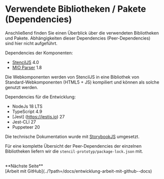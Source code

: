 
<Meta title="Entwicklung/Dependencies" />

# Verwendete Bibliotheken / Pakete (Dependencies)

Anschließend finden Sie einen Überblick über die verwendeten Bibliotheken und Pakete.
Abhängigkeiten dieser Dependencies (Peer-Dependencies) sind hier nicht aufgeführt.

Dependencies der Komponenten:

- [StencilJS](http://stenciljs.com) 4.0
- [MIO Parser](https://github.com/kassenaerztliche-bundesvereinigung/MIOParser) 1.8

Die Webkomponenten werden von StencilJS in eine Bibliothek von Standard-Webkomponenten (HTML5 + JS) kompiliert und können als solche genutzt werden.

Dependencies für die Entwicklung:

- NodeJs 18 LTS
- TypeScript 4.9
- [Jest] (https://jestjs.io) 27
- Jest-CLI 27
- Puppeteer 20

Die technische Dokumentation wurde mit [StorybookJS](https://storybook.js.org/docs/react/get-started/install/) umgesetzt.

Für eine komplette Übersicht der Peer-Dependencies der einzelnen Bibliotheken liefern wir die `stencil-prototyp/package-lock.json` mit.

<br />
**Nächste Seite**
<br />
[Arbeit mit GitHub](../?path=/docs/entwicklung-arbeit-mit-github--docs)
